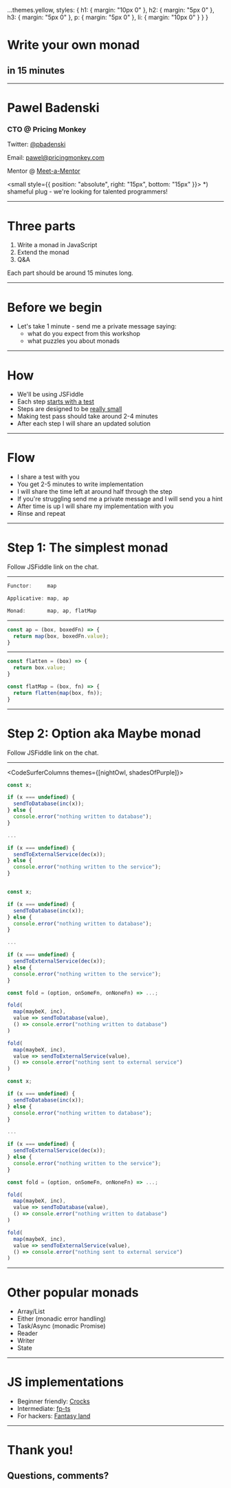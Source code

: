 
  ...themes.yellow,
  styles: {
    h1: { margin: "10px 0" },
    h2: { margin: "5px 0" },
    h3: { margin: "5px 0" },
    p: { margin: "5px 0" },
    li: { margin: "10px 0" }
  }
}

# Write your own monad
## in 15 minutes

---

# Pawel Badenski  
### CTO @ Pricing Monkey  



Twitter: <a href="https://twitter.com/pbadenski">@pbadenski</a>

Email: <a mailto="pawel@pricingmonkey.com">pawel@pricingmonkey.com</a>

Mentor @ <a href="https://meetamentor.co.uk">Meet-a-Mentor</a>

<small style={{ position: "absolute", right: "15px", bottom: "15px" }}>
*) shameful plug - we're looking for talented programmers!
</small>

---

# Three parts

<ol>
  <li>Write a monad in JavaScript</li>
  <li>Extend the monad</li>
  <li>Q&A</li>
</ol>

Each part should be around 15 minutes long.

---

# Before we begin

<ul>
  <li>Let's take 1 minute - send me a private message saying:
    <ul>
      <li>what do you expect from this workshop</li>
      <li>what puzzles you about monads</li>
    </ul>
  </li>
</ul>

---

# How

<ul>
  <li>We'll be using JSFiddle</li>
  <li>Each step <a href="https://wiki.c2.com/?OneUnitTestAtaTime">starts with a test</a></li>
  <li>Steps are designed to be <a href="https://wiki.c2.com/?SmallSteps">really small</a></li>
  <li>Making test pass should take around 2-4 minutes</li>
  <li>After each step I will share an updated solution</li>
</ul>

---

# Flow

<ul>
  <li>I share a test with you</li>
  <li>You get 2-5 minutes to write implementation</li>
  <li>I will share the time left at around half through the step</li>
  <li>If you're struggling send me a private message and I will send you a hint</li>
  <li>After time is up I will share my implementation with you</li>
  <li>Rinse and repeat</li>
</ul>

---

# Step 1: The simplest monad

Follow JSFiddle link on the chat.

---


<CodeSurfer theme={nightOwl}>

```js title="Type hierarchy"
Functor:     map

Applicative: map, ap

Monad:       map, ap, flatMap

```

</CodeSurfer>


---


<CodeSurfer theme={nightOwl}>

```js title="ap implemented using map function"
const ap = (box, boxedFn) => {
  return map(box, boxedFn.value);
}
```

</CodeSurfer>

---


<CodeSurfer theme={nightOwl}>

```js 5:7 title="flatMap implemented using map function" subtitle="flatten(map(..)) = flatMap"
const flatten = (box) => {
  return box.value;
}

const flatMap = (box, fn) => {
  return flatten(map(box, fn));
}
```

</CodeSurfer>

---

# Step 2: Option aka Maybe monad

Follow JSFiddle link on the chat.

---


<CodeSurferColumns themes={[nightOwl, shadesOfPurple]}>

<Step>

```js
const x;

if (x === undefined) {
  sendToDatabase(inc(x));
} else {
  console.error("nothing written to database");
}

...

if (x === undefined) {
  sendToExternalService(dec(x));
} else {
  console.error("nothing written to the service");
}
```

```js
```

</Step>

<Step>

```js
const x;

if (x === undefined) {
  sendToDatabase(inc(x));
} else {
  console.error("nothing written to database");
}

...

if (x === undefined) {
  sendToExternalService(dec(x));
} else {
  console.error("nothing written to the service");
}
```

```js 1
const fold = (option, onSomeFn, onNoneFn) => ...;

fold(
  map(maybeX, inc),
  value => sendToDatabase(value),
  () => console.error("nothing written to database")
)

fold(
  map(maybeX, inc),
  value => sendToExternalService(value),
  () => console.error("nothing sent to external service")
)
```

</Step>

<Step>

```js
const x;

if (x === undefined) {
  sendToDatabase(inc(x));
} else {
  console.error("nothing written to database");
}

...

if (x === undefined) {
  sendToExternalService(dec(x));
} else {
  console.error("nothing written to the service");
}
```

```js 3:13
const fold = (option, onSomeFn, onNoneFn) => ...;

fold(
  map(maybeX, inc),
  value => sendToDatabase(value),
  () => console.error("nothing written to database")
)

fold(
  map(maybeX, inc),
  value => sendToExternalService(value),
  () => console.error("nothing sent to external service")
)
```

</Step>
</CodeSurferColumns>

---

# Other popular monads

<ul>
  <li>Array/List</li>
  <li>Either (monadic error handling)</li>
  <li>Task/Async (monadic Promise)</li>
  <li>Reader</li>
  <li>Writer</li>
  <li>State</li>
</ul>

---

# JS implementations

 - Beginner friendly: <a href="https://crocks.dev/docs/getting-started.html">Crocks</a>
 - Intermediate: <a href="https://github.com/gcanti/fp-ts">fp-ts</a>
 - For hackers: <a href="https://github.com/fantasyland/fantasy-land">Fantasy land</a>

---

# Thank you!
## Questions, comments?

